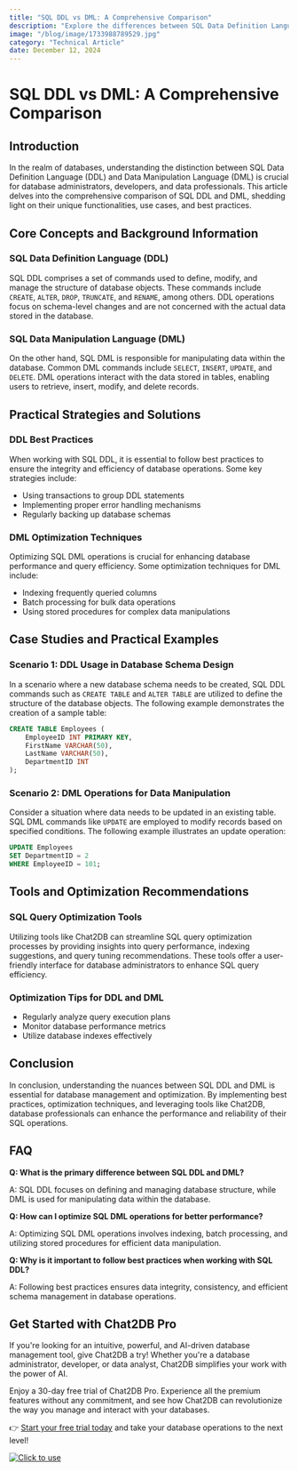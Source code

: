 ```yaml
---
title: "SQL DDL vs DML: A Comprehensive Comparison"
description: "Explore the differences between SQL Data Definition Language (DDL) and Data Manipulation Language (DML) with detailed examples and practical insights."
image: "/blog/image/1733988789529.jpg"
category: "Technical Article"
date: December 12, 2024
---
```


# SQL DDL vs DML: A Comprehensive Comparison


<Authors date="December 12, 2024">
  <Author name="Ethan Clarke" link="https://chat2db.ai" />
</Authors>

## Introduction

In the realm of databases, understanding the distinction between SQL Data Definition Language (DDL) and Data Manipulation Language (DML) is crucial for database administrators, developers, and data professionals. This article delves into the comprehensive comparison of SQL DDL and DML, shedding light on their unique functionalities, use cases, and best practices.

## Core Concepts and Background Information

### SQL Data Definition Language (DDL)

SQL DDL comprises a set of commands used to define, modify, and manage the structure of database objects. These commands include `CREATE`, `ALTER`, `DROP`, `TRUNCATE`, and `RENAME`, among others. DDL operations focus on schema-level changes and are not concerned with the actual data stored in the database.

### SQL Data Manipulation Language (DML)

On the other hand, SQL DML is responsible for manipulating data within the database. Common DML commands include `SELECT`, `INSERT`, `UPDATE`, and `DELETE`. DML operations interact with the data stored in tables, enabling users to retrieve, insert, modify, and delete records.

## Practical Strategies and Solutions

### DDL Best Practices

When working with SQL DDL, it is essential to follow best practices to ensure the integrity and efficiency of database operations. Some key strategies include:

- Using transactions to group DDL statements
- Implementing proper error handling mechanisms
- Regularly backing up database schemas

### DML Optimization Techniques

Optimizing SQL DML operations is crucial for enhancing database performance and query efficiency. Some optimization techniques for DML include:

- Indexing frequently queried columns
- Batch processing for bulk data operations
- Using stored procedures for complex data manipulations

## Case Studies and Practical Examples

### Scenario 1: DDL Usage in Database Schema Design

In a scenario where a new database schema needs to be created, SQL DDL commands such as `CREATE TABLE` and `ALTER TABLE` are utilized to define the structure of the database objects. The following example demonstrates the creation of a sample table:

```sql
CREATE TABLE Employees (
    EmployeeID INT PRIMARY KEY,
    FirstName VARCHAR(50),
    LastName VARCHAR(50),
    DepartmentID INT
);
```

### Scenario 2: DML Operations for Data Manipulation

Consider a situation where data needs to be updated in an existing table. SQL DML commands like `UPDATE` are employed to modify records based on specified conditions. The following example illustrates an update operation:

```sql
UPDATE Employees
SET DepartmentID = 2
WHERE EmployeeID = 101;
```

## Tools and Optimization Recommendations

### SQL Query Optimization Tools

Utilizing tools like Chat2DB can streamline SQL query optimization processes by providing insights into query performance, indexing suggestions, and query tuning recommendations. These tools offer a user-friendly interface for database administrators to enhance SQL query efficiency.

### Optimization Tips for DDL and DML

- Regularly analyze query execution plans
- Monitor database performance metrics
- Utilize database indexes effectively

## Conclusion

In conclusion, understanding the nuances between SQL DDL and DML is essential for database management and optimization. By implementing best practices, optimization techniques, and leveraging tools like Chat2DB, database professionals can enhance the performance and reliability of their SQL operations.

## FAQ

**Q: What is the primary difference between SQL DDL and DML?**

A: SQL DDL focuses on defining and managing database structure, while DML is used for manipulating data within the database.

**Q: How can I optimize SQL DML operations for better performance?**

A: Optimizing SQL DML operations involves indexing, batch processing, and utilizing stored procedures for efficient data manipulation.

**Q: Why is it important to follow best practices when working with SQL DDL?**

A: Following best practices ensures data integrity, consistency, and efficient schema management in database operations.


## Get Started with Chat2DB Pro

If you're looking for an intuitive, powerful, and AI-driven database management tool, give Chat2DB a try! Whether you're a database administrator, developer, or data analyst, Chat2DB simplifies your work with the power of AI.

Enjoy a 30-day free trial of Chat2DB Pro. Experience all the premium features without any commitment, and see how Chat2DB can revolutionize the way you manage and interact with your databases.

👉 [Start your free trial today](https://chat2db.ai/pricing) and take your database operations to the next level!


[![Click to use](/image/blog/bg/chat2db.jpg)](https://chat2db.ai/)
